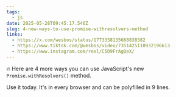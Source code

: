 ```yaml
---
tags:
  - js
date: 2025-05-28T09:45:17.546Z
slug: 4-new-ways-to-use-promise-withresolvers-method
links:
  - https://x.com/wesbos/status/1773358135668838582
  - https://www.tiktok.com/@wesbos/video/7351425110932196613
  - https://www.instagram.com/reel/C5D9FrAgQeX/
---
```


🔥 Here are 4 more ways you can use JavaScript's new `Promise.withResolvers()` method.

Use it today. It's in every browser and can be polyfilled in 9 lines.
